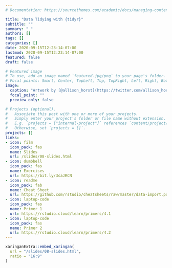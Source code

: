 ```yaml
---
# Documentation: https://sourcethemes.com/academic/docs/managing-content/

title: "Data Tidying with {tidyr}"
subtitle: ""
summary: " "
authors: []
tags: []
categories: []
date: 2020-09-15T12:23:14-07:00
lastmod: 2020-09-15T12:23:14-07:00
featured: false
draft: false

# Featured image
# To use, add an image named `featured.jpg/png` to your page's folder.
# Focal points: Smart, Center, TopLeft, Top, TopRight, Left, Right, BottomLeft, Bottom, BottomRight.
image:
  caption: "Artwork by [@allison_horst](https://twitter.com/allison_horst)"
  focal_point: ""
  preview_only: false

# Projects (optional).
#   Associate this post with one or more of your projects.
#   Simply enter your project's folder or file name without extension.
#   E.g. `projects = ["internal-project"]` references `content/project/deep-learning/index.md`.
#   Otherwise, set `projects = []`.
projects: []
links:
- icon: film
  icon_pack: fas
  name: Slides
  url: /slides/08-slides.html
- icon: dumbbell
  icon_pack: fas
  name: Exercises
  url: https://bit.ly/3caJRCN
- icon: readme
  icon_pack: fab
  name: Cheat Sheet
  url: https://github.com/rstudio/cheatsheets/raw/master/data-import.pdf
- icon: laptop-code
  icon_pack: fas
  name: Primer 1
  url: https://rstudio.cloud/learn/primers/4.1
- icon: laptop-code
  icon_pack: fas
  name: Primer 2
  url: https://rstudio.cloud/learn/primers/4.2
---
```


```r
xaringanExtra::embed_xaringan(
  url = "/slides/08-slides.html",
  ratio = "16:9"
)
```
